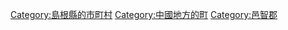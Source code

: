{{Commonscat|Onan, Shimane}}
{{Catmore}}

{{DEFAULTSORT:Onan}}
[[Category:島根縣的市町村|Category:島根縣的市町村]]
[[Category:中國地方的町|Category:中國地方的町]]
[[Category:邑智郡|Category:邑智郡]]